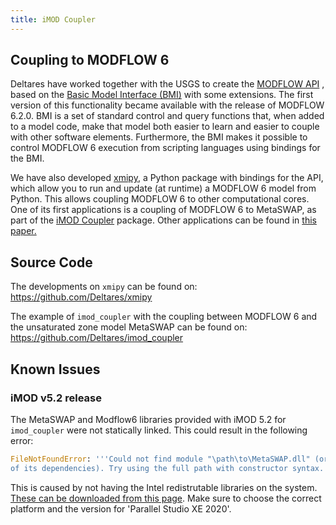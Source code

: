 ```yaml
---
title: iMOD Coupler
---
```


## Coupling to MODFLOW 6

Deltares have worked together with the USGS to create the [MODFLOW
API](https://www.sciencedirect.com/science/article/pii/S1364815221002991)
, based on the [Basic Model Interface
(BMI)](https://bmi-spec.readthedocs.io/en/latest/) with some extensions.
The first version of this functionality became available with the
release of MODFLOW 6.2.0. BMI is a set of standard control and query
functions that, when added to a model code, make that model both easier
to learn and easier to couple with other software elements. Furthermore,
the BMI makes it possible to control MODFLOW 6 execution from scripting
languages using bindings for the BMI.

We have also developed [xmipy](https://github.com/Deltares/xmipy), a
Python package with bindings for the API, which allow you to run and
update (at runtime) a MODFLOW 6 model from Python. This allows coupling
MODFLOW 6 to other computational cores. One of its first applications is
a coupling of MODFLOW 6 to MetaSWAP, as part of the [iMOD
Coupler](https://github.com/Deltares/imod_coupler) package. Other
applications can be found in [this
paper.](https://www.sciencedirect.com/science/article/pii/S1364815221002991)

## Source Code

The developments on `xmipy` can be found on:
<https://github.com/Deltares/xmipy>

The example of `imod_coupler` with the coupling between MODFLOW 6 and
the unsaturated zone model MetaSWAP can be found on:
<https://github.com/Deltares/imod_coupler>

## Known Issues

### iMOD v5.2 release

The MetaSWAP and Modflow6 libraries provided with iMOD 5.2 for
`imod_coupler` were not statically linked. This could result in the
following error:

``` python
FileNotFoundError: '''Could not find module "\path\to\MetaSWAP.dll" (or one
of its dependencies). Try using the full path with constructor syntax.'''
```

This is caused by not having the Intel redistrutable libraries on the
system. [These can be downloaded from this
page](https://software.intel.com/content/www/us/en/develop/articles/intel-compilers-redistributable-libraries-by-version.html).
Make sure to choose the correct platform and the version for \'Parallel
Studio XE 2020\'.
